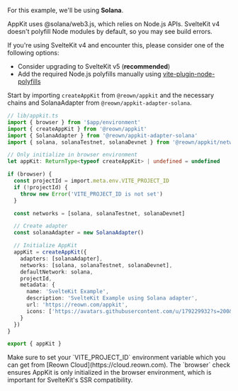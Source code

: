 For this example, we'll be using **Solana**.

<Note>
  AppKit uses @solana/web3.js, which relies on Node.js APIs. SvelteKit v4 doesn't polyfill Node modules by default, so you may see build errors.

  If you're using SvelteKit v4 and encounter this, please consider one of the following options:

  - Consider upgrading to SvelteKit v5 (**recommended**)
  - Add the required Node.js polyfills manually using [vite-plugin-node-polyfills](https://www.npmjs.com/package/vite-plugin-node-polyfills)
</Note>

Start by importing `createAppKit` from `@reown/appkit` and the necessary chains and SolanaAdapter from `@reown/appkit-adapter-solana`.

```ts
// lib/appkit.ts
import { browser } from '$app/environment'
import { createAppKit } from '@reown/appkit'
import { SolanaAdapter } from '@reown/appkit-adapter-solana'
import { solana, solanaTestnet, solanaDevnet } from '@reown/appkit/networks'

// Only initialize in browser environment
let appKit: ReturnType<typeof createAppKit> | undefined = undefined

if (browser) {
  const projectId = import.meta.env.VITE_PROJECT_ID
  if (!projectId) {
    throw new Error('VITE_PROJECT_ID is not set')
  }

  const networks = [solana, solanaTestnet, solanaDevnet]

  // Create adapter
  const solanaAdapter = new SolanaAdapter()

  // Initialize AppKit
  appKit = createAppKit({
    adapters: [solanaAdapter],
    networks: [solana, solanaTestnet, solanaDevnet],
    defaultNetwork: solana,
    projectId,
    metadata: {
      name: 'SvelteKit Example',
      description: 'SvelteKit Example using Solana adapter',
      url: 'https://reown.com/appkit',
      icons: ['https://avatars.githubusercontent.com/u/179229932?s=200&v=4']
    }
  })
}

export { appKit }
```

<Note>
  Make sure to set your `VITE_PROJECT_ID` environment variable which you can get from [Reown Cloud](https://cloud.reown.com).
</Note>

<Note>
  The `browser` check ensures AppKit is only initialized in the browser environment, which is important for SvelteKit's SSR compatibility.
</Note>
